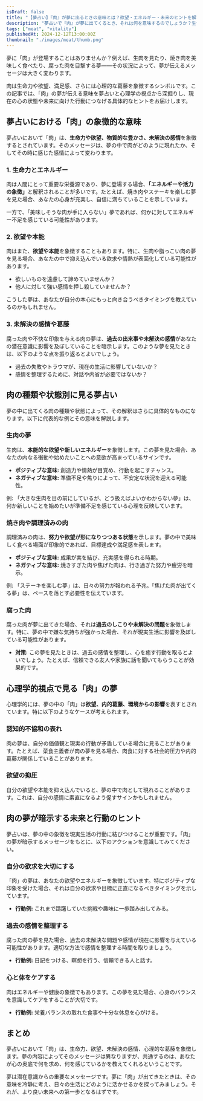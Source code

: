 ```yaml
---
isDraft: false
title: "【夢占い】『肉』が夢に出るときの意味とは？欲望・エネルギー・未来のヒントを解説"
description: "夢占いで『肉』が夢に出てくるとき、それは何を意味するのでしょうか？生命力や欲望、心理状態、そして未来へのメッセージを紐解き、具体的な行動につなげるヒントをご紹介します。"
tags: ["meat", "vitality"]
publishedAt: 2024-12-12T13:00:00Z
thumbnail: "./images/meat/thumb.png"
---
```


夢に「肉」が登場することはありませんか？例えば、生肉を見たり、焼き肉を美味しく食べたり、腐った肉を目撃する夢――その状況によって、夢が伝えるメッセージは大きく変わります。

肉は生命力や欲望、満足感、さらには心理的な葛藤を象徴するシンボルです。この記事では、「肉」の夢が伝える意味を夢占いと心理学の視点から深掘りし、現在の心の状態や未来に向けた行動につなげる具体的なヒントをお届けします。

<TableOfContents />

## 夢占いにおける「肉」の象徴的な意味

夢占いにおいて「肉」は、<strong>生命力や欲望、物質的な豊かさ、未解決の感情</strong>を象徴するとされています。そのメッセージは、夢の中で肉がどのように現れたか、そしてその時に感じた感情によって変わります。

### 1. 生命力とエネルギー

肉は人間にとって重要な栄養源であり、夢に登場する場合、<strong>「エネルギーや活力の象徴」</strong>と解釈されることが多いです。たとえば、焼き肉やステーキを楽しむ夢を見た場合、あなたの心身が充実し、自信に満ちていることを示しています。

一方で、「美味しそうな肉が手に入らない」夢であれば、何かに対してエネルギー不足を感じている可能性があります。

### 2. 欲望や本能

肉はまた、<strong>欲望や本能</strong>を象徴することもあります。特に、生肉や脂っこい肉の夢を見る場合、あなたの中で抑え込んでいる欲求や情熱が表面化している可能性があります。

- 欲しいものを遠慮して諦めていませんか？
- 他人に対して強い感情を押し殺していませんか？

こうした夢は、あなたが自分の本心にもっと向き合うべきタイミングを教えているのかもしれません。

### 3. 未解決の感情や葛藤

腐った肉や不快な印象を与える肉の夢は、<strong>過去の出来事や未解決の感情</strong>があなたの潜在意識に影響を及ぼしていることを暗示します。このような夢を見たときは、以下のような点を振り返るとよいでしょう。

- 過去の失敗やトラウマが、現在の生活に影響していないか？
- 感情を整理するために、対話や内省が必要ではないか？

## 肉の種類や状態別に見る夢占い

夢の中に出てくる肉の種類や状態によって、その解釈はさらに具体的なものになります。以下に代表的な例とその意味を解説します。

### 生肉の夢

生肉は、<strong>本能的な欲望や新しいエネルギー</strong>を象徴します。この夢を見た場合、あなたの内なる衝動や始めたいことへの意欲が高まっているサインです。

- <strong>ポジティブな意味:</strong> 創造力や情熱が目覚め、行動を起こすチャンス。
- <strong>ネガティブな意味:</strong> 準備不足や焦りによって、不安定な状況を迎える可能性。

例: 「大きな生肉を目の前にしているが、どう扱えばよいかわからない夢」は、何か新しいことを始めたいが準備不足を感じている心理を反映しています。

### 焼き肉や調理済みの肉

調理済みの肉は、<strong>努力や欲望が形になりつつある状態</strong>を示します。夢の中で美味しく食べる場面が印象的であれば、目標達成や満足感を表します。

- <strong>ポジティブな意味:</strong> 成果が実を結び、充実感を得られる時期。
- <strong>ネガティブな意味:</strong> 焼きすぎた肉や焦げた肉は、行き過ぎた努力や疲労を暗示。

例: 「ステーキを楽しむ夢」は、日々の努力が報われる予兆。「焦げた肉が出てくる夢」は、ペースを落とす必要性を伝えています。

### 腐った肉

腐った肉が夢に出てきた場合、それは<strong>過去のしこりや未解決の問題</strong>を象徴します。特に、夢の中で嫌な気持ちが強かった場合、それが現実生活に影響を及ぼしている可能性があります。

- <strong>対策:</strong> この夢を見たときは、過去の感情を整理し、心を癒す行動を取るとよいでしょう。たとえば、信頼できる友人や家族に話を聞いてもらうことが効果的です。

## 心理学的視点で見る「肉」の夢

心理学的には、夢の中の「肉」は<strong>欲望、内的葛藤、環境からの影響</strong>を表すとされています。特に以下のようなケースが考えられます。

### 認知的不協和の表れ

肉の夢は、自分の価値観と現実の行動が矛盾している場合に見ることがあります。たとえば、菜食主義者が肉の夢を見る場合、肉食に対する社会的圧力や内的葛藤が関係していることがあります。

### 欲望の抑圧

自分の欲望や本能を抑え込んでいると、夢の中で肉として現れることがあります。これは、自分の感情に素直になるよう促すサインかもしれません。

## 肉の夢が暗示する未来と行動のヒント

夢占いは、夢の中の象徴を現実生活の行動に結びつけることが重要です。「肉」の夢が暗示するメッセージをもとに、以下のアクションを意識してみてください。

### 自分の欲求を大切にする

「肉」の夢は、あなたの欲望やエネルギーを象徴しています。特にポジティブな印象を受けた場合、それは自分の欲求や目標に正直になるべきタイミングを示しています。

- <strong>行動例:</strong> これまで躊躇していた挑戦や趣味に一歩踏み出してみる。

### 過去の感情を整理する

腐った肉の夢を見た場合、過去の未解決な問題や感情が現在に影響を与えている可能性があります。適切な方法で感情を整理する時間を取りましょう。

- <strong>行動例:</strong> 日記をつける、瞑想を行う、信頼できる人と話す。

### 心と体をケアする

肉はエネルギーや健康の象徴でもあります。この夢を見た場合、心身のバランスを意識してケアをすることが大切です。

- <strong>行動例:</strong> 栄養バランスの取れた食事や十分な休息を心がける。

## まとめ

夢占いにおいて「肉」は、生命力、欲望、未解決の感情、心理的な葛藤を象徴します。夢の内容によってそのメッセージは異なりますが、共通するのは、あなたが心の奥底で何を求め、何を感じているかを教えてくれるということです。

夢は潜在意識からの重要なメッセージです。夢に「肉」が出てきたときは、その意味を冷静に考え、日々の生活にどのように活かせるかを探ってみましょう。それが、より良い未来への第一歩となるはずです。
